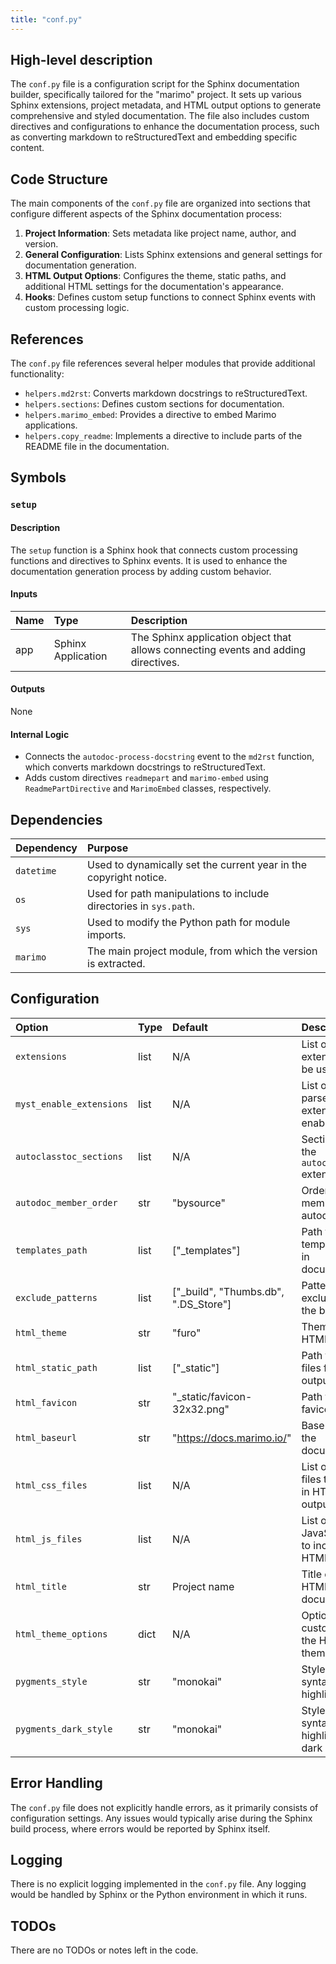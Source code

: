 ```yaml
---
title: "conf.py"
---
```


## High-level description

The `conf.py` file is a configuration script for the Sphinx documentation builder, specifically tailored for the "marimo" project. It sets up various Sphinx extensions, project metadata, and HTML output options to generate comprehensive and styled documentation. The file also includes custom directives and configurations to enhance the documentation process, such as converting markdown to reStructuredText and embedding specific content.

## Code Structure

The main components of the `conf.py` file are organized into sections that configure different aspects of the Sphinx documentation process:

1. **Project Information**: Sets metadata like project name, author, and version.
2. **General Configuration**: Lists Sphinx extensions and general settings for documentation generation.
3. **HTML Output Options**: Configures the theme, static paths, and additional HTML settings for the documentation's appearance.
4. **Hooks**: Defines custom setup functions to connect Sphinx events with custom processing logic.

## References

The `conf.py` file references several helper modules that provide additional functionality:
- `helpers.md2rst`: Converts markdown docstrings to reStructuredText.
- `helpers.sections`: Defines custom sections for documentation.
- `helpers.marimo_embed`: Provides a directive to embed Marimo applications.
- `helpers.copy_readme`: Implements a directive to include parts of the README file in the documentation.

## Symbols

### `setup`
#### Description
The `setup` function is a Sphinx hook that connects custom processing functions and directives to Sphinx events. It is used to enhance the documentation generation process by adding custom behavior.

#### Inputs
| Name | Type | Description |
|:-----|:-----|:------------|
| app  | Sphinx Application | The Sphinx application object that allows connecting events and adding directives. |

#### Outputs
None

#### Internal Logic
- Connects the `autodoc-process-docstring` event to the `md2rst` function, which converts markdown docstrings to reStructuredText.
- Adds custom directives `readmepart` and `marimo-embed` using `ReadmePartDirective` and `MarimoEmbed` classes, respectively.

## Dependencies

| Dependency | Purpose |
|:-----------|:--------|
| `datetime` | Used to dynamically set the current year in the copyright notice. |
| `os`       | Used for path manipulations to include directories in `sys.path`. |
| `sys`      | Used to modify the Python path for module imports. |
| `marimo`   | The main project module, from which the version is extracted. |

## Configuration

| Option | Type | Default | Description |
|:-------|:-----|:--------|:------------|
| `extensions` | list | N/A | List of Sphinx extensions to be used. |
| `myst_enable_extensions` | list | N/A | List of MyST parser extensions enabled. |
| `autoclasstoc_sections` | list | N/A | Sections for the `autoclasstoc` extension. |
| `autodoc_member_order` | str | "bysource" | Order of members in autodoc. |
| `templates_path` | list | ["_templates"] | Path to templates used in documentation. |
| `exclude_patterns` | list | ["_build", "Thumbs.db", ".DS_Store"] | Patterns to exclude from the build. |
| `html_theme` | str | "furo" | Theme for HTML output. |
| `html_static_path` | list | ["_static"] | Path to static files for HTML output. |
| `html_favicon` | str | "_static/favicon-32x32.png" | Path to the favicon. |
| `html_baseurl` | str | "https://docs.marimo.io/" | Base URL for the documentation. |
| `html_css_files` | list | N/A | List of CSS files to include in HTML output. |
| `html_js_files` | list | N/A | List of JavaScript files to include in HTML output. |
| `html_title` | str | Project name | Title of the HTML documentation. |
| `html_theme_options` | dict | N/A | Options for customizing the HTML theme. |
| `pygments_style` | str | "monokai" | Style for syntax highlighting. |
| `pygments_dark_style` | str | "monokai" | Style for syntax highlighting in dark mode. |

## Error Handling

The `conf.py` file does not explicitly handle errors, as it primarily consists of configuration settings. Any issues would typically arise during the Sphinx build process, where errors would be reported by Sphinx itself.

## Logging

There is no explicit logging implemented in the `conf.py` file. Any logging would be handled by Sphinx or the Python environment in which it runs.

## TODOs

There are no TODOs or notes left in the code.